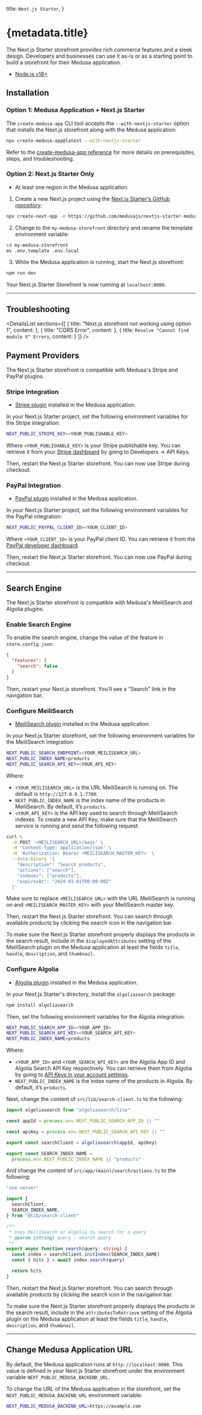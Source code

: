 
  title: `Next.js Starter`,
}

# {metadata.title}

The Next.js Starter storefront provides rich commerce features and a sleek design. Developers and businesses can use it as-is or as a starting point to build a storefront for their Medusa application.

<Note type="check">

- [Node.js v18+](https://nodejs.org/en/download)

</Note>

## Installation

### Option 1: Medusa Application + Next.js Starter

The `create-medusa-app` CLI tool accepts the `--with-nextjs-starter` option that installs the Next.js storefront along with the Medusa application:

```bash
npx create-medusa-app@latest --with-nextjs-starter
```

Refer to the [create-medusa-app reference](../create-medusa-app/page.mdx) for more details on prerequisites, steps, and troubleshooting.

### Option 2: Next.js Starter Only

<Note type="check">

- At least one region in the Medusa application.

</Note>

1. Create a new Next.js project using the [Next.js Starter's GitHub repository](https://github.com/medusajs/nextjs-starter-medusa):

```bash
npx create-next-app -e https://github.com/medusajs/nextjs-starter-medusa my-medusa-storefront
```

2. Change to the `my-medusa-storefront` directory and rename the template environment variable:

```bash
cd my-medusa-storefront
mv .env.template .env.local
```

3. While the Medusa application is running, start the Next.js storefront:

```bash npm2yarn
npm run dev
```

Your Next.js Starter Storefront is now running at `localhost:8000`.

---

## Troubleshooting

<DetailsList
  sections={[
    {
      title: "Next.js storefront not working using option 1",
      content: <CmaOptionTroubleshooting />
    },
    {
      title: "CORS Error",
      content: <CorsErrorTroubleshooting />
    },
    {
      title: `Resolve "Cannot find module X" Errors`,
      content: <ModuleXErrorTroubleshooting />
    }
  ]}
/>

## Payment Providers

The Next.js Starter storefront is compatible with Medusa's Stripe and PayPal plugins.

### Stripe Integration

<Note type="check">

- [Stripe plugin](../plugins/payment/stripe/page.mdx) installed in the Medusa application.

</Note>

In your Next.js Starter project, set the following environment variables for the Stripe integration:

```bash
NEXT_PUBLIC_STRIPE_KEY=<YOUR_PUBLISHABLE_KEY>
```

Where `<YOUR_PUBLISHABLE_KEY>` is your Stripe publishable key. You can retrieve it from your [Stripe dashboard](https://dashboard.stripe.com/) by going to Developers → API Keys.

Then, restart the Next.js Starter storefront. You can now use Stripe during checkout.

### PayPal Integration

<Note type="check">

- [PayPal plugin](../plugins/payment/paypal/page.mdx) installed in the Medusa application.

</Note>

In your Next.js Starter project, set the following environment variables for the PayPal integration:

```bash
NEXT_PUBLIC_PAYPAL_CLIENT_ID=<YOUR_CLIENT_ID>
```

Where `<YOUR_CLIENT_ID>` is your PayPal client ID. You can retrieve it from the [PayPal developer dashboard](https://developer.paypal.com/developer/applications/).

Then, restart the Next.js Starter storefront. You can now use PayPal during checkout.

---

## Search Engine

The Next.js Starter storefront is compatible with Medusa's MeiliSearch and Algolia plugins.

### Enable Search Engine

To enable the search engine, change the value of the feature in `store.config.json`:

```json
{
  "features": {
    "search": false
  }
}
```

Then, restart your Next.js storefront. You'll see a "Search" link in the navigation bar.

### Configure MeiliSearch

<Note type="check">

- [MeiliSearch plugin](../plugins/search/meilisearch/page.mdx) installed in the Medusa application.

</Note>

In your Next.js Starter storefront, set the following environment variables for the MeiliSearch integration:

```bash
NEXT_PUBLIC_SEARCH_ENDPOINT=<YOUR_MEILISEARCH_URL>
NEXT_PUBLIC_INDEX_NAME=products
NEXT_PUBLIC_SEARCH_API_KEY=<YOUR_API_KEY>
```

Where:

- `<YOUR_MEILISEARCH_URL>` is the URL MeiliSearch is running on. The default is `http://127.0.0.1:7700`.
- `NEXT_PUBLIC_INDEX_NAME` is the index name of the products in MeiliSearch. By default, it’s `products`.
- `<YOUR_API_KEY>` is the API key used to search through MeiliSearch indexes. To create a new API Key, make sure that the MeiliSearch service is running and send the following request:

```bash
curl \
  -X POST '<MEILISEARCH_URL>/keys' \
  -H 'Content-Type: application/json' \
  -H 'Authorization: Bearer <MEILISEARCH_MASTER_KEY>' \
  --data-binary '{
    "description": "Search products",
    "actions": ["search"],
    "indexes": ["products"],
    "expiresAt": "2024-01-01T00:00:00Z"
  }'
```

Make sure to replace `<MEILISEARCH_URL>` with the URL MeiliSearch is running on and `<MEILISEARCH_MASTER_KEY>` with your MeiliSearch master key.

Then, restart the Next.js Starter storefront. You can search through available products by clicking the search icon in the navigation bar.

<Note title="Tip">

To make sure the Next.js Starter storefront properly displays the products in the search result, include in the `displayedAttributes` setting of the MeiliSearch plugin on the Medusa application at least the fields `title`, `handle`, `description`, and `thumbnail`.

</Note>

### Configure Algolia

<Note type="check">

- [Algolia plugin](../plugins/search/algolia/page.mdx) installed in the Medusa application.

</Note>

In your Next.js Starter's directory, install the `algoliasearch` package:

```bash npm2yarn
npm install algoliasearch
```

Then, set the following environment variables for the Algolia integration:

```bash
NEXT_PUBLIC_SEARCH_APP_ID=<YOUR_APP_ID>
NEXT_PUBLIC_SEARCH_API_KEY=<YOUR_SEARCH_API_KEY>
NEXT_PUBLIC_INDEX_NAME=products
```

Where:

- `<YOUR_APP_ID>` and `<YOUR_SEARCH_API_KEY>` are the Algolia App ID and Algolia Search API Key respectively. You can retrieve them from Algolia by going to [API Keys in your account settings](https://www.algolia.com/account/api-keys/all).
- `NEXT_PUBLIC_INDEX_NAME` is the index name of the products in Algolia. By default, it’s `products`.

Next, change the content of `src/lib/search-client.ts` to the following:

```ts title="src/lib/search-client.ts"
import algoliasearch from "algoliasearch/lite"

const appId = process.env.NEXT_PUBLIC_SEARCH_APP_ID || ""

const apiKey = process.env.NEXT_PUBLIC_SEARCH_API_KEY || ""

export const searchClient = algoliasearch(appId, apiKey)

export const SEARCH_INDEX_NAME =
  process.env.NEXT_PUBLIC_INDEX_NAME || "products"
```

And change the content of `src/app/(main)/search/actions.ts` to the following:

```ts title="src/app/(main)/search/actions.ts"
"use server"

import { 
  searchClient,
  SEARCH_INDEX_NAME,
} from "@lib/search-client"

/**
 * Uses MeiliSearch or Algolia to search for a query
 * @param {string} query - search query
 */
export async function search(query: string) {
  const index = searchClient.initIndex(SEARCH_INDEX_NAME)
  const { hits } = await index.search(query)

  return hits
}
```

Then, restart the Next.js Starter storefront. You can search through available products by clicking the search icon in the navigation bar.

<Note title="Tip">

To make sure the Next.js Starter storefront properly displays the products in the search result, include in the `attributesToRetrieve` setting of the Algolia plugin on the Medusa application at least the fields `title`, `handle`, `description`, and `thumbnail`.

</Note>

---

## Change Medusa Application URL

By default, the Medusa application runs at `http://localhost:9000`. This value is defined in your Next.js Starter storefront under the environment variable `NEXT_PUBLIC_MEDUSA_BACKEND_URL`.

To change the URL of the Medusa application in the storefront, set the `NEXT_PUBLIC_MEDUSA_BACKEND_URL` environment variable:

```bash
NEXT_PUBLIC_MEDUSA_BACKEND_URL=https://example.com
```
